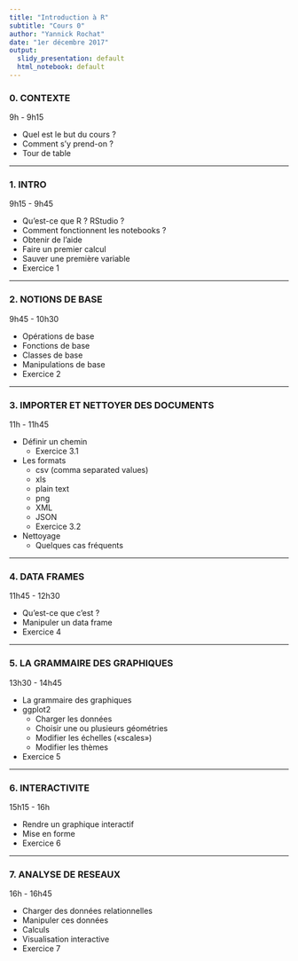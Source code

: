 ```yaml
---
title: "Introduction à R"
subtitle: "Cours 0"
author: "Yannick Rochat"
date: "1er décembre 2017"
output:
  slidy_presentation: default
  html_notebook: default
---
```



### 0. CONTEXTE

9h - 9h15

* Quel est le but du cours ?
* Comment s'y prend-on ?
* Tour de table
	
----

### 1. INTRO

9h15 - 9h45 

* Qu'est-ce que R ? RStudio ?
* Comment fonctionnent les notebooks ?
* Obtenir de l'aide
* Faire un premier calcul
* Sauver une première variable
* Exercice 1

----

### 2. NOTIONS DE BASE

9h45 - 10h30

* Opérations de base
* Fonctions de base
* Classes de base
* Manipulations de base
* Exercice 2

----

### 3. IMPORTER ET NETTOYER DES DOCUMENTS

11h - 11h45

* Définir un chemin
    + Exercice 3.1
* Les formats
    + csv (comma separated values)
    + xls
    + plain text
    + png
    + XML
    + JSON
    + Exercice 3.2
* Nettoyage
    + Quelques cas fréquents

----

### 4. DATA FRAMES

11h45 - 12h30	

* Qu'est-ce que c'est ?
* Manipuler un data frame
* Exercice 4

----

### 5. LA GRAMMAIRE DES GRAPHIQUES

13h30 - 14h45

* La grammaire des graphiques
* ggplot2
    + Charger les données
    + Choisir une ou plusieurs géométries
    + Modifier les échelles («scales»)
    + Modifier les thèmes
* Exercice 5

----

### 6. INTERACTIVITE

15h15 - 16h

* Rendre un graphique interactif
* Mise en forme
* Exercice 6

----

### 7. ANALYSE DE RESEAUX

16h - 16h45

* Charger des données relationnelles
* Manipuler ces données
* Calculs
* Visualisation interactive
* Exercice 7

